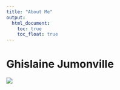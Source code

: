 ```yaml
---
title: "About Me"
output:
  html_document:
    toc: true
    toc_float: true
---
```


# Ghislaine Jumonville



![](https://media.giphy.com/media/drXGoW1iudhKw/giphy.gif)
